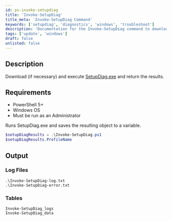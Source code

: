 ```yaml
---
id: ps-invoke-setupdiag
title: 'Invoke-SetupDiag'
title_meta: 'Invoke-SetupDiag Command'
keywords: ['setupdiag', 'diagnostics', 'windows', 'troubleshoot']
description: 'Documentation for the Invoke-SetupDiag command to download and execute SetupDiag.exe for diagnosing Windows setup issues.'
tags: ['update', 'windows']
draft: false
unlisted: false
---
```

## Description
Download (if necessary) and execute [SetupDiag.exe](https://learn.microsoft.com/en-us/windows/deployment/upgrade/setupdiag) and return the results.

## Requirements
- PowerShell 5+
- Windows OS
- Must be run as an Administrator


Runs SetupDiag.exe and saves the resulting object to a variable.
```powershell
$setupDiagResults = .\Invoke-SetupDiag.ps1
$setupDiagResults.ProfileName
```

## Output
### Log Files
    .\Invoke-SetupDiag-log.txt
    .\Invoke-SetupDiag-error.txt

### Tables
    Invoke-SetupDiag_logs
    Invoke-SetupDiag_data









